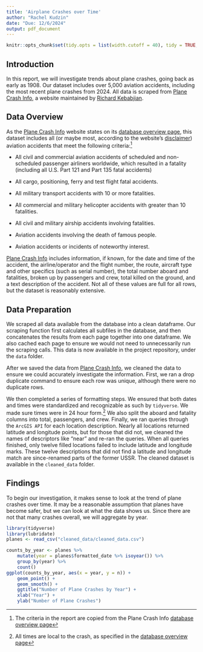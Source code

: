---
title: 'Airplane Crashes over Time'
author: "Rachel Kudzin"
date: "Due: 12/6/2024"
output: pdf_document
---

```{r include=FALSE}
knitr::opts_chunk$set(tidy.opts = list(width.cutoff = 40), tidy = TRUE, warning = FALSE, message = FALSE)
```


## Introduction

In this report, we will investigate trends about plane crashes, going back as early as 1908. Our dataset includes over 5,000 aviation accidents, including the most recent plane crashes from 2024. All data is scraped from [Plane Crash Info](https://www.planecrashinfo.com/), a website maintained by [Richard Kebabjian](mailto:kebab@planecrashinfo.com).

## Data Overview 

As the [Plane Crash Info](https://www.planecrashinfo.com/) website states on its [database overview page](https://www.planecrashinfo.com/database.htm), this dataset includes all (or maybe most, according to the website's [disclaimer](https://www.planecrashinfo.com/disclaim.htm)) aviation accidents that meet the following criteria:^[The criteria in the report are copied from the Plane Crash Info [database overview page](https://www.planecrashinfo.com/database.htm)]

- All civil and commercial aviation accidents of scheduled and non-scheduled passenger airliners worldwide, which resulted in a fatality (including all U.S. Part 121 and Part 135 fatal accidents)

- All cargo, positioning, ferry and test flight fatal accidents.

- All military transport accidents with 10 or more fatalities.

- All commercial and military helicopter accidents with greater than 10 fatalities.

- All civil and military airship accidents involving fatalities.

- Aviation accidents involving the death of famous people.

- Aviation accidents or incidents of noteworthy interest.

[Plane Crash Info](https://www.planecrashinfo.com/) includes information, if known, for the date and time of the accident, the airline/operator and the flight number, the route, aircraft type and other specifics (such as serial number), the total number aboard and fatalities, broken up by passengers and crew, total killed on the ground, and a text description of the accident. Not all of these values are full for all rows, but the dataset is reasonably extensive. 

## Data Preparation

We scraped all data available from the database into a clean dataframe. Our scraping function first calculates all subfiles in the database, and then concatenates the results from each page together into one dataframe. We also cached each page to ensure we would not need to unnecessarily run the scraping calls. This data is now available in the project repository, under the `data` folder. 

After we saved the data from [Plane Crash Info](https://www.planecrashinfo.com/), we cleaned the data to ensure we could accurately investigate the information. First, we ran a drop duplicate command to ensure each row was unique, although there were no duplicate rows. 

We then completed a series of formatting steps. We ensured that both dates and times were standardized and recognizable as such by `tidyverse`. We made sure times were in 24 hour form.^[All times are local to the crash, as specified in the [database overview page](https://www.planecrashinfo.com/database.htm)] We also split the aboard and fatality columns into total, passengers, and crew. Finally, we ran queries through the `ArcGIS API` for each location description. Nearly all locations returned latitude and longitude points, but for those that did not, we cleaned the names of descriptors like "near" and re-ran the queries. When all queries finished, only twelve filled locations failed to include latitude and longitude marks. These twelve descriptions that did not find a latitude and longitude match are since-renamed parts of the former USSR. The cleaned dataset is available in the `cleaned_data` folder.

## Findings

To begin our investigation, it makes sense to look at the trend of plane crashes over time. It may be a reasonable assumption that planes have become safer, but we can look at what the data shows us. Since there are not that many crashes overall, we will aggregate by year.

```{r}
library(tidyverse)
library(lubridate)
planes <- read_csv("cleaned_data/cleaned_data.csv")

counts_by_year <- planes %>%
    mutate(year = planes$formatted_date %>% isoyear()) %>%
    group_by(year) %>%
    count()
ggplot(counts_by_year, aes(x = year, y = n)) +
    geom_point() +
    geom_smooth() +
    ggtitle("Number of Plane Crashes by Year") +
    xlab("Year") +
    ylab("Number of Plane Crashes")
```
